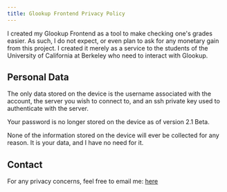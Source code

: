 ```yaml
---
title: Glookup Frontend Privacy Policy
---
```


I created my Glookup Frontend as a tool to make checking one's grades easier. As such, I do not
expect, or even plan to ask for any monetary gain from this project. I created it merely as a
service to the students of the University of California at Berkeley who need to interact with
Glookup.

## Personal Data

The only data stored on the device is the username associated with the account, the server you wish
to connect to, and an ssh private key used to authenticate with the server.

Your password is no longer stored on the device as of version 2.1 Beta.

None of the information stored on the device will ever be collected for any reason. It is your data,
and I have no need for it.

## Contact

For any privacy concerns, feel free to email me: [here](mailto:app+glookup@zmbush.com)
